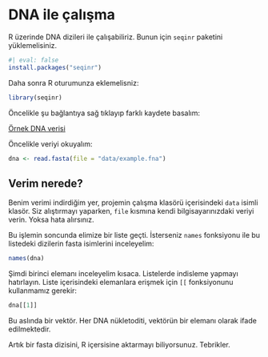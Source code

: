 # DNA ile çalışma

R üzerinde DNA dizileri ile çalışabiliriz. Bunun için `seqinr` paketini yüklemelisiniz.

```r
#| eval: false
install.packages("seqinr")
```

Daha sonra R oturumunza eklemelisniz:

```r
library(seqinr)
```

Öncelikle şu bağlantıya sağ tıklayıp farklı kaydete basalım:

[Örnek DNA verisi](https://raw.githubusercontent.com/emrahkirdok/ybva/main/03-bilgisayarli-dusunme/data/example.fna)

Öncelikle veriyi okuyalım:

```r
dna <- read.fasta(file = "data/example.fna")
```

:::{.callout-important}
## Verim nerede?

Benim verimi indirdiğim yer, projemin çalışma klasörü içerisindeki `data` isimli klasör. Siz alıştırmayı yaparken, `file` kısmına kendi bilgisayarınızdaki veriyi verin. Yoksa hata alırsınız.
:::

Bu işlemin soncunda elimize bir liste geçti. İsterseniz `names` fonksiyonu ile bu listedeki dizilerin fasta isimlerini inceleyelim:

```r
names(dna)
```

Şimdi birinci elemanı inceleyelim kısaca. Listelerde indisleme yapmayı hatırlayın. Liste içerisindeki elemanlara erişmek için `[[` fonksiyonunu kullanmamız gerekir:

```r
dna[[1]]
```

Bu aslında bir vektör. Her DNA nükletoditi, vektörün bir elemanı olarak ifade edilmektedir.

Artık bir fasta dizisini, R içersisine aktarmayı biliyorsunuz. Tebrikler.